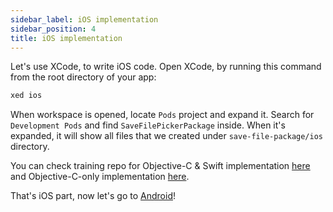 ```yaml
---
sidebar_label: iOS implementation
sidebar_position: 4
title: iOS implementation
---
```




Let's use XCode, to write iOS code. Open XCode, by running this command from the root directory of your app:

```sh
xed ios
```

When workspace is opened, locate `Pods` project and expand it. Search for `Development Pods` and find `SaveFilePickerPackage` inside. When it's expanded, it will show all files that we created under `save-file-package/ios` directory.

<SimplifyWithFileFromAssetsInfo />

<Tabs groupId="ios_lang">
<TabItem value="swift" label="ObjC++ & Swift">

<IosSwiftImpl />

</TabItem>
<TabItem value="objc" label="ObjC++ only">

<IosObjCImpl />

</TabItem>
</Tabs>

You can check training repo for Objective-C & Swift implementation [here](https://github.com/mateusz1913/rnbridgingtutorial/tree/main/save-file-picker-package) and Objective-C-only implementation [here](https://github.com/mateusz1913/rnbridgingtutorial/tree/main/save-file-picker-package-classic).

That's iOS part, now let's go to [Android](./android-impl)!
